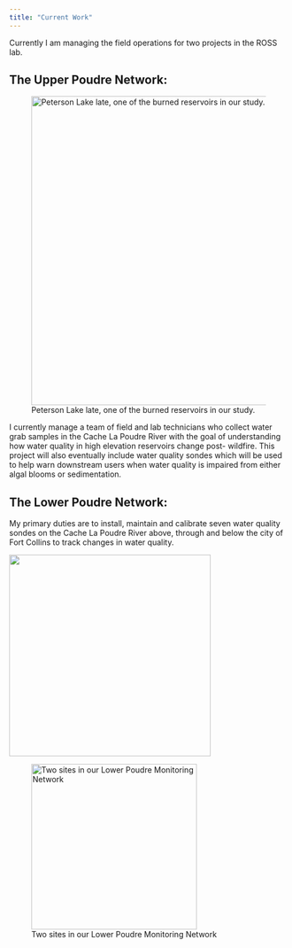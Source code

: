 ```yaml
---
title: "Current Work"
---
```


Currently I am managing the field operations for two projects in the ROSS lab.

## The Upper Poudre Network:

![Peterson Lake late, one of the burned reservoirs in our study. ](upper_current.jpg){width="558"}

I currently manage a team of field and lab technicians who collect water grab samples in the Cache La Poudre River with the goal of understanding how water quality in high elevation reservoirs change post- wildfire. This project will also eventually include water quality sondes which will be used to help warn downstream users when water quality is impaired from either algal blooms or sedimentation.

## The Lower Poudre Network:

My primary duties are to install, maintain and calibrate seven water quality sondes on the Cache La Poudre River above, through and below the city of Fort Collins to track changes in water quality.

![](lower_current1.jpg){fig-align="left" width="364"}

![Two sites in our Lower Poudre Monitoring Network](lower_current2.jpg){fig-align="right" width="299"}
